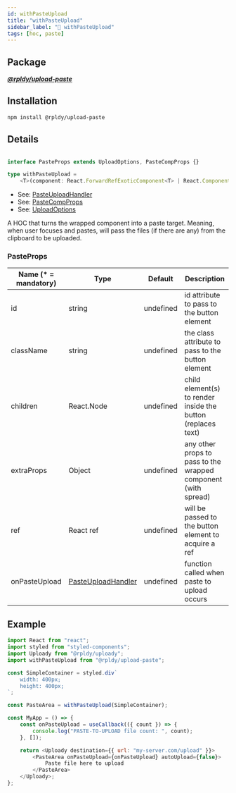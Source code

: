 ```yaml
---
id: withPasteUpload
title: "withPasteUpload"
sidebar_label: "🍬️ withPasteUpload"
tags: [hoc, paste]
---
```


## Package

**_[@rpldy/upload-paste](../../packages/rpldy-upload-paste)_**

## Installation

```bash npm2yarn
npm install @rpldy/upload-paste
```

## Details

```typescript

interface PasteProps extends UploadOptions, PasteCompProps {}

type withPasteUpload =
    <T>(component: React.ForwardRefExoticComponent<T> | React.ComponentType<T>) => React.FC<PasteProps>;
```

- See: [PasteUploadHandler](../types#pasteuploadhandler)
- See: [PasteCompProps](../types#pastecompprops)
- See: [UploadOptions](../types#uploadoptions)

A HOC that turns the wrapped component into a paste target.
Meaning, when user focuses and pastes, will pass the files (if there are any) from the clipboard to be uploaded.

### PasteProps

| Name (* = mandatory) | Type          | Default       | Description|
| --------------       | ------------- | ------------- | -------------|
| id             | string            | undefined | id attribute to pass to the button element|
| className      | string            | undefined | the class attribute to pass to the button element|
| children       | React.Node        | undefined | child element(s) to render inside the button (replaces text)|
| extraProps     | Object            | undefined | any other props to pass to the wrapped component (with spread)|
| ref            | React ref         | undefined | will be passed to the button element to acquire a ref|
| onPasteUpload  | [PasteUploadHandler](../types#pasteuploadhandler) | undefined | function called when paste to upload occurs|


## Example

```javascript
import React from "react";
import styled from "styled-components";
import Uploady from "@rpldy/uploady";
import withPasteUpload from "@rpldy/upload-paste";

const SimpleContainer = styled.div`
    width: 400px;
    height: 400px;
`;

const PasteArea = withPasteUpload(SimpleContainer);

const MyApp = () => {
    const onPasteUpload = useCallback(({ count }) => {
        console.log("PASTE-TO-UPLOAD file count: ", count);
    }, []);

	return <Uploady destination={{ url: "my-server.com/upload" }}>
        <PasteArea onPasteUpload={onPasteUpload} autoUpload={false}>
            Paste file here to upload
        </PasteArea>
    </Uploady>;
};
```
